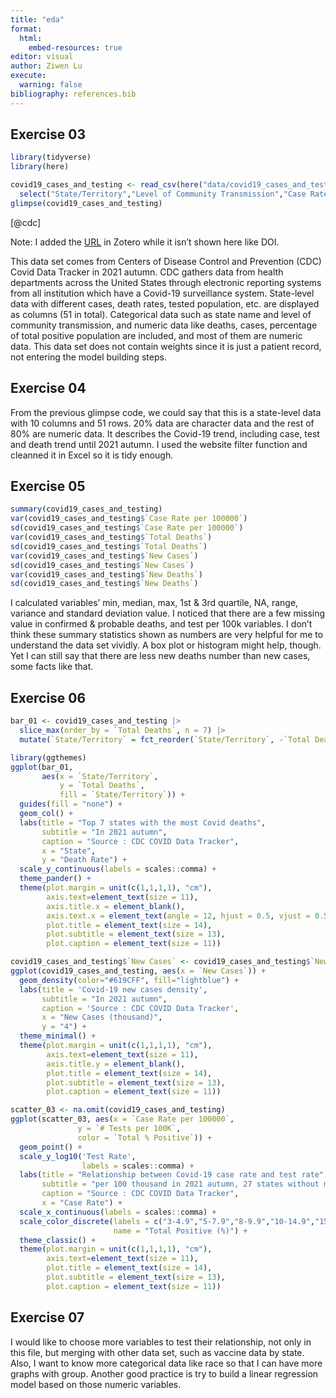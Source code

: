 ```yaml
---
title: "eda"
format: 
  html:
    embed-resources: true
editor: visual
author: Ziwen Lu
execute:
  warning: false
bibliography: references.bib
---
```


## Exercise 03

```r
library(tidyverse)
library(here)

covid19_cases_and_testing <- read_csv(here("data/covid19_cases_and_testing.csv")) |>
  select("State/Territory","Level of Community Transmission","Case Rate per 100000","Total Deaths","Confirmed Deaths","Probable Deaths","Total % Positive","# Tests per 100K","New Cases","New Deaths")
glimpse(covid19_cases_and_testing)
```

[@cdc]

Note: I added the <a href = "https://covid.cdc.gov/covid-data-tracker/#datatracker-home" target = "_blank">URL</a> in Zotero while it isn't shown here like DOI. 

This data set comes from Centers of Disease Control and Prevention (CDC) Covid Data Tracker in 2021 autumn. CDC gathers data from health departments across the United States through electronic reporting systems from all institution which have a Covid-19 surveillance system. State-level data with different cases, death rates, tested population, etc. are displayed as columns (51 in total). Categorical data such as state name and level of community transmission, and numeric data like deaths, cases, percentage of total positive population are included, and most of them are numeric data. This data set does not contain weights since it is just a patient record, not entering the model building steps. 

## Exercise 04

From the previous glimpse code, we could say that this is a state-level data with 10 columns and 51 rows. 20% data are character data and the rest of 80% are numeric data. It describes the Covid-19 trend, including case, test and death trend until 2021 autumn. I used the website filter function and cleanned it in Excel so it is tidy enough. 

## Exercise 05

```r
summary(covid19_cases_and_testing)
var(covid19_cases_and_testing$`Case Rate per 100000`)
sd(covid19_cases_and_testing$`Case Rate per 100000`)
var(covid19_cases_and_testing$`Total Deaths`)
sd(covid19_cases_and_testing$`Total Deaths`)
var(covid19_cases_and_testing$`New Cases`)
sd(covid19_cases_and_testing$`New Cases`)
var(covid19_cases_and_testing$`New Deaths`)
sd(covid19_cases_and_testing$`New Deaths`)
```
I calculated variables' min, median, max, 1st & 3rd quartile, NA, range, variance and standard deviation value. I noticed that there are a few missing value in confirmed & probable deaths, and test per 100k variables. I don't think these summary statistics shown as numbers are very helpful for me to understand the data set vividly. A box plot or histogram might help, though. Yet I can still say that there are less new deaths number than new cases, some facts like that. 

## Exercise 06

```r
bar_01 <- covid19_cases_and_testing |>
  slice_max(order_by = `Total Deaths`, n = 7) |>
  mutate(`State/Territory` = fct_reorder(`State/Territory`, -`Total Deaths`))

library(ggthemes)
ggplot(bar_01,
       aes(x = `State/Territory`,
           y = `Total Deaths`,
           fill = `State/Territory`)) +
  guides(fill = "none") +
  geom_col() +
  labs(title = "Top 7 states with the most Covid deaths",
       subtitle = "In 2021 autumn",
       caption = "Source : CDC COVID Data Tracker",
       x = "State",
       y = "Death Rate") +
  scale_y_continuous(labels = scales::comma) +
  theme_pander() +
  theme(plot.margin = unit(c(1,1,1,1), "cm"),
        axis.text=element_text(size = 11),
        axis.title.x = element_blank(),
        axis.text.x = element_text(angle = 12, hjust = 0.5, vjust = 0.5),
        plot.title = element_text(size = 14),
        plot.subtitle = element_text(size = 13),    
        plot.caption = element_text(size = 11))
```

```r
covid19_cases_and_testing$`New Cases` <- covid19_cases_and_testing$`New Cases`/1000
ggplot(covid19_cases_and_testing, aes(x = `New Cases`)) + 
  geom_density(color="#619CFF", fill="lightblue") +
  labs(title = 'Covid-19 new cases density',
       subtitle = "In 2021 autumn",
       caption = 'Source : CDC COVID Data Tracker',
       x = "New Cases (thousand)",
       y = "4") +
  theme_minimal() +
  theme(plot.margin = unit(c(1,1,1,1), "cm"),
        axis.text=element_text(size = 11),
        axis.title.y = element_blank(),
        plot.title = element_text(size = 14),
        plot.subtitle = element_text(size = 13),    
        plot.caption = element_text(size = 11))
```

```r
scatter_03 <- na.omit(covid19_cases_and_testing)
ggplot(scatter_03, aes(x = `Case Rate per 100000`,
               y = `# Tests per 100K`,
               color = `Total % Positive`)) +
  geom_point() +
  scale_y_log10('Test Rate', 
                labels = scales::comma) +
  labs(title = "Relationship between Covid-19 case rate and test rate",
       subtitle = "per 100 thousand in 2021 autumn, 27 states without missing values",
       caption = "Source : CDC COVID Data Tracker",
       x = "Case Rate") +
  scale_x_continuous(labels = scales::comma) +
  scale_color_discrete(labels = c("3-4.9","5-7.9","8-9.9","10-14.9","15-19.9","20-24.9"),
                       name = "Total Positive (%)") +
  theme_classic() +
  theme(plot.margin = unit(c(1,1,1,1), "cm"),
        axis.text=element_text(size = 11),
        plot.title = element_text(size = 14),
        plot.subtitle = element_text(size = 13),    
        plot.caption = element_text(size = 11))
```

## Exercise 07

I would like to choose more variables to test their relationship, not only in this file, but merging with other data set, such as vaccine data by state. Also, I want to know more categorical data like race so that I can have more graphs with group. Another good practice is try to build a linear regression model based on those numeric variables. 